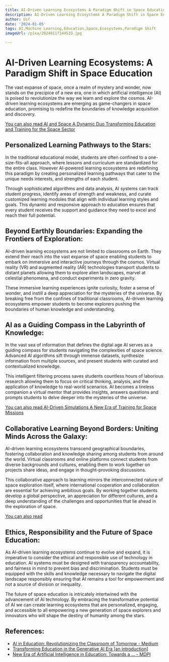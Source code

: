 ```yaml
---
title: AI-Driven Learning Ecosystems A Paradigm Shift in Space Education
description: AI-Driven Learning Ecosystems A Paradigm Shift in Space Education
author: Usf
date: '2024-01-05'
tags: AI,Machine Learning,Education,Space,Ecosystems,Paradigm Shift
imageUrl: /pixa/20240117144533.jpg

---
```

# AI-Driven Learning Ecosystems: A Paradigm Shift in Space Education

The vast expanse of space, once a realm of mystery and wonder, now stands on the precipice of a new era,  one in which artificial intelligence (AI) is poised to revolutionize the way we learn and explore the cosmos. AI-driven learning ecosystems are emerging as  game-changers in space education, promising to redefine the boundaries of knowledge  acquisition and discovery.

[You can also  read AI and Space A Dynamic Duo Transforming Education and Training for the Space Sector](AI%20and%20Space%20A%20Dynamic%20Duo%20Transforming%20Education%20and%20Training%20for%20the%20Space%20Sector)


##  Personalized Learning Pathways  to the Stars:
In the traditional educational model, students are often confined to a one-size-fits-all  approach,  where lessons and curriculum are standardized for the entire  class. However AI-powered learning ecosystems are redefining this paradigm by creating personalized learning pathways that cater to the unique needs interests,  and strengths of each student.

Through sophisticated algorithms and data analysis, AI systems can track student progress, identify areas of strength and weakness, and  curate customized learning modules that align with  individual learning styles and goals. This dynamic and responsive approach to education ensures that  every student receives  the support and  guidance they need to excel  and reach their full potential.

## Beyond Earthly Boundaries: Expanding the  Frontiers of Exploration:
AI-driven learning ecosystems are not limited  to classrooms on Earth. They extend their reach into the vast expanse of space  enabling students to embark on immersive and interactive journeys through the cosmos. Virtual reality (VR) and augmented reality (AR) technologies transport students to distant planets allowing  them to explore  alien landscapes, marvel at celestial phenomena, and conduct  experiments in zero gravity.

These immersive learning  experiences  ignite curiosity, foster a  sense of wonder, and instill a deep  appreciation for the mysteries of the  universe. By breaking free from the confines of traditional classrooms, AI-driven learning ecosystems empower  students to become explorers pushing the boundaries of human  knowledge and understanding.

## AI as a Guiding Compass in the Labyrinth of Knowledge:
In the vast sea of information  that defines the digital age AI  serves  as a guiding  compass for students navigating the complexities of space science. Advanced  AI algorithms sift through immense  datasets, synthesize information from multiple sources,  and present  students with curated and contextualized  knowledge.

This intelligent filtering process saves students countless hours of laborious research allowing them to focus on critical thinking, analysis, and the application  of knowledge to real-world scenarios.  AI becomes a tireless companion a virtual mentor that provides insights, answers questions and prompts students  to delve deeper into the mysteries of the universe.

[You can also read AI-Driven Simulations A New Era of Training for Space  Missions](AI-Driven%20Simulations%20A%20New%20Era%20of%20Training%20for%20Space%20Missions)


## Collaborative Learning Beyond Borders: Uniting Minds Across the Galaxy:
AI-driven learning ecosystems transcend geographical boundaries, fostering collaboration and knowledge sharing among students from around the world. Virtual classrooms  and online platforms connect students  from  diverse backgrounds and cultures, enabling them to work together on projects  share ideas, and engage in  thought-provoking discussions.

This collaborative  approach to learning mirrors the  interconnected  nature of space exploration itself, where international  cooperation  and collaboration are  essential for achieving ambitious goals. By  working together  students develop  a global perspective, an appreciation for different cultures, and a deep understanding of the challenges and opportunities that lie ahead in the exploration of space.

[You can also read ]()


## Ethics, Responsibility and the Future of Space Education:
As AI-driven learning ecosystems  continue to evolve and expand, it is imperative to  consider the ethical and responsible use of technology in education.  AI systems must  be designed  with transparency accountability, and fairness in mind to prevent bias and discrimination. Students must be  equipped with the skills and knowledge necessary to navigate the digital landscape responsibly ensuring that AI remains  a tool for empowerment and not a source of  division or inequality.

The future of space education is intricately intertwined with the advancement of AI technology. By embracing  the transformative potential of AI we can create learning ecosystems that are personalized, engaging, and accessible to all empowering  a new generation of space explorers and innovators who will shape the destiny of humanity among the stars.

## References:
- [AI in Education: Revolutionizing the Classroom of Tomorrow - Medium](https://medium.com/@futureaiweb/ai-in-education-revolutionizing-the-classroom-of-tomorrow-d642ca6745d2)
- [Transforming Education in the Generative AI Era [an introduction]](https://medium.com/@guylevi.57/transforming-education-in-the-generative-ai-era-4c7e177a8415)
- [New Era of Artificial Intelligence in Education: Towards a ... - MDPI](https://www.mdpi.com/2071-1050/15/16/12451)
